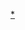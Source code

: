 {{Navbox
| name = 世界乒乓球錦標賽
| state = {{{state<includeonly>|autocollapse</includeonly>}}}
| title = [[世界乒乓球锦标赛]]
| bodyclass = hlist
| liststyle = text-align:left;
| group1 = 單項/團體
| list1 = 
* [[1926年世界乒乓球锦标赛|1926 倫敦]]
* [[1928年世界乒乓球锦标赛|1928 斯德哥爾摩]]
* [[1929年世界乒乓球锦标赛|1929 布達佩斯]]
* [[1930年世界乒乓球锦标赛|1930 柏林]]
* [[1931年世界乒乓球锦标赛|1931 布達佩斯]]
* [[1932年世界乒乓球锦标赛|1932 布拉格]]
* [[1933年世界乒乓球锦标赛|1933 巴登]]
* [[1934年世界乒乓球锦标赛|1934 巴黎]]<ref group="注">注1：1934年世界乒乓球锦标赛于1933年12月举行</ref>
* [[1935年世界乒乓球锦标赛|1935 溫布利]]
* [[1936年世界乒乓球锦标赛|1936 布拉格]]
* [[1937年世界乒乓球锦标赛|1937 巴登]]
* [[1938年世界乒乓球锦标赛|1938 溫布利]]
* [[1939年世界乒乓球锦标赛|1939 開羅]]
* [[1947年世界乒乓球锦标赛|1947 巴黎]]
* [[1948年世界乒乓球锦标赛|1948 溫布利]]
* [[1949年世界乒乓球锦标赛|1949 斯德哥爾摩]]
* [[1950年世界乒乓球锦标赛|1950 布達佩斯]]
* [[1951年世界乒乓球锦标赛|1951 維也納]]
* [[1952年世界乒乓球锦标赛|1952 孟買]]
* [[1953年世界乒乓球锦标赛|1953 布加勒斯特]]
* [[1954年世界乒乓球锦标赛|1954 溫布利]]
* [[1955年世界乒乓球锦标赛|1955 烏德勒支]]
* [[1956年世界乒乓球锦标赛|1956 東京]]
* [[1957年世界乒乓球锦标赛|1957 斯德哥爾摩]]
* [[1959年世界乒乓球锦标赛|1959 多特蒙德]]
* [[1961年世界乒乓球锦标赛|1961 北京]]
* [[1963年世界乒乓球锦标赛|1963 布拉格]]
* [[1965年世界乒乓球锦标赛|1965 盧布亞納]]
* [[1967年世界乒乓球锦标赛|1967 斯德哥爾摩]]
* [[1969年世界乒乓球锦标赛|1969 慕尼黑]]
* [[1971年世界乒乓球锦标赛|1971 名古屋]]
* [[1973年世界乒乓球锦标赛|1973 塞拉耶佛]]
* [[1975年世界乒乓球锦标赛|1975 加爾各答]]
* [[1977年世界乒乓球锦标赛|1977 伯明罕]]
* [[1979年世界乒乓球锦标赛|1979 平壤]]
* [[1981年世界乒乓球锦标赛|1981 諾維薩德]]
* [[1983年世界乒乓球锦标赛|1983 東京]]
* [[1985年世界乒乓球锦标赛|1985 哥德堡]]
* [[1987年世界乒乓球锦标赛|1987 新德里]]
* [[1989年世界乒乓球錦標賽|1989 多特蒙德]]
* [[1991年世界乒乓球錦標賽|1991 千葉]]
* [[1993年世界乒乓球錦標賽|1993 哥德堡]]
* [[1995年世界乒乓球錦標賽|1995 天津]]
* [[1997年世界乒乓球錦標賽|1997 曼徹斯特]]
* [[1999年世界乒乓球錦標賽|1999 埃因霍温（單項）]]
* [[2000年世界乒乓球錦標賽|2000 吉隆坡（團體）]] 
* [[2001年世界乒乓球錦標賽|2001 大阪]]

|group2 = 單項
|list2 = 
* [[2003年世界乒乓球錦標賽|2003 巴黎]]
* [[2005年世界乒乓球錦標賽|2005 上海]]
* [[2007年世界乒乓球錦標賽|2007 薩格勒布]]
* [[2009年世界乒乓球錦標賽|2009 横滨]]
* [[2011年世界乒乓球锦标赛|2011 鹿特丹]]
* [[2013年世界乒乓球錦標賽|2013 巴黎]]
* [[2015年世界乒乓球錦標賽|2015 蘇州]]
* [[2017年世界桌球錦標賽|2017 杜塞道夫]]
* [[2019年世界桌球錦標賽|2019 布達佩斯]]
* [[2021年世界乒乓球锦标赛|2021 休士頓]]

|group3 = 團體
|list3 = 
* [[2004年世界乒乓球團體錦標賽|2004 多哈]] 
* [[2006年世界乒乓球團體錦標賽|2006 不來梅]] 
* [[2008年世界乒乓球團體錦標賽|2008 廣州]] 
* [[2010年世界乒乓球团体锦标赛|2010 莫斯科]] 
* [[2012年世界乒乓球團體錦標賽|2012 多特蒙德]] 
* [[2014年世界乒乓球團體錦標賽|2014 東京]] 
* [[2016年世界乒乓球團體錦標賽|2016 吉隆坡]]
* [[2018年世界乒乓球團體錦標賽|2018 哈爾姆斯塔德]]
* {{Color|#AAA|2020 釜山}}<ref group="注">注2：因[[2019冠状病毒病疫情]]取消举办</ref>
* ''[[2022年世界乒乓球團體錦標賽|2022 成都]]''
* ''[[2024年世界乒乓球團體錦標賽|2024 釜山]]''

|below = [[世界乒乓球錦標賽獎牌得主列表|獎牌榜]]<br /><references group="注"/>
}}<noinclude>
{{collapsible option}}
[[Category:世界乒乓球锦标赛导航模板|*]]
</noinclude>